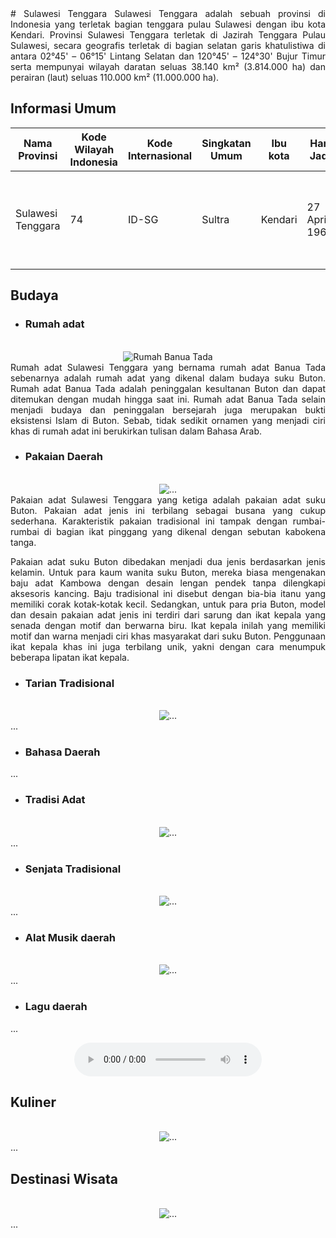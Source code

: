 <div align="justify">
   # Sulawesi Tenggara
   Sulawesi Tenggara adalah sebuah provinsi di Indonesia yang terletak bagian tenggara pulau Sulawesi dengan ibu kota Kendari. Provinsi Sulawesi Tenggara terletak di Jazirah Tenggara Pulau Sulawesi, secara geografis terletak di bagian selatan garis khatulistiwa di antara 02°45' – 06°15' Lintang Selatan dan 120°45' – 124°30' Bujur Timur serta mempunyai wilayah daratan seluas 38.140 km² (3.814.000 ha) dan perairan (laut) seluas 110.000 km² (11.000.000 ha).

   ## Informasi Umum
   |  Nama Provinsi  | Kode Wilayah Indonesia | Kode Internasional | Singkatan Umum | Ibu kota |   Hari Jadi  | Lambang                                                              |
   |-----------------|------------------------|--------------------|----------------|----------|--------------|----------------------------------------------------------------------|
   |Sulawesi Tenggara|            74          |        ID-SG       |     Sultra     | Kendari  |27 April 1964 |<div align="center"><img alt="Lambang" width="150" src="https://upload.wikimedia.org/wikipedia/commons/thumb/3/31/Coat_of_arms_of_Southeast_Sulawesi.svg/90px-Coat_of_arms_of_Southeast_Sulawesi.svg.png"/></div> |

   ## Budaya

   - ### Rumah adat
   <br/>
   <div align="center"><img alt="Rumah Banua Tada" src="https://img.iproperty.com.my/angel-legacy/1110x624-crop/static/2022/01/Alt-Text-Mengenal-Rumah-Adat-Sulawesi-Tenggara-dan-Asal-Usulnya.png"/></div>
   Rumah adat Sulawesi Tenggara yang bernama rumah adat Banua Tada sebenarnya adalah rumah adat yang dikenal dalam budaya suku Buton. Rumah adat Banua Tada adalah peninggalan kesultanan Buton dan dapat ditemukan dengan mudah hingga saat ini. Rumah adat Banua Tada selain menjadi budaya dan peninggalan bersejarah juga merupakan bukti eksistensi Islam di Buton. Sebab, tidak sedikit ornamen yang menjadi ciri khas di rumah adat ini berukirkan tulisan dalam Bahasa Arab.
   
   - ### Pakaian Daerah
   <br/>
   <div align="center"><img alt="..." src="https://i0.wp.com/www.romadecade.org/wp-content/uploads/2021/11/Pakaian-Adat-Suku-Buton.jpg?w=728&ssl=1"/></div>
   Pakaian adat Sulawesi Tenggara yang ketiga adalah pakaian adat suku Buton. Pakaian adat jenis ini terbilang sebagai busana yang cukup sederhana. Karakteristik pakaian tradisional ini tampak dengan rumbai-rumbai di bagian ikat pinggang yang dikenal dengan sebutan kabokena tanga. 
   
   Pakaian adat suku Buton dibedakan menjadi dua jenis berdasarkan jenis kelamin. Untuk para kaum wanita suku Buton, mereka biasa mengenakan baju adat Kambowa dengan desain lengan pendek tanpa dilengkapi aksesoris kancing. Baju tradisional ini disebut dengan bia-bia itanu yang  memiliki corak kotak-kotak kecil. Sedangkan, untuk para pria Buton, model dan desain pakaian adat jenis ini terdiri dari sarung dan ikat kepala yang senada dengan motif dan berwarna biru. Ikat kepala inilah yang memiliki motif dan warna menjadi ciri khas masyarakat dari suku Buton. Penggunaan ikat kepala khas ini juga terbilang unik, yakni dengan cara menumpuk beberapa lipatan ikat kepala.
   
   - ### Tarian Tradisional
   <br/>
   <div align="center"><img alt="..." src="..."/></div>
   ...

   - ### Bahasa Daerah
   ...
   
   - ### Tradisi Adat
   <br/>
   <div align="center"><img alt="..." src="..."/></div>
   ...
   
   - ### Senjata Tradisional
   <br/>
   <div align="center"><img alt="..." src="..."/></div>
   ...
   
   - ### Alat Musik daerah
   <br/>
   <div align="center"><img alt="..." src="..."/></div>
   ...
   
   - ### Lagu daerah
   ...
   <br/>
   <div align="center"><audio controls src="..."></audio></div>
   
   ## Kuliner
   <br/>
   <div align="center"><img alt="..." src="..."/></div>
   ...

   ## Destinasi Wisata
   <br/>
   <div align="center"><img alt="..." src="..."/></div>
   ...
</div>